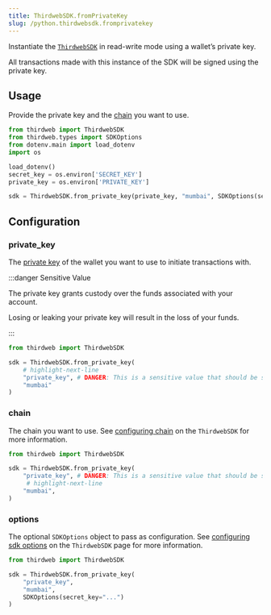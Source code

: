 ```yaml
---
title: ThirdwebSDK.fromPrivateKey
slug: /python.thirdwebsdk.fromprivatekey
---
```


Instantiate the [`ThirdwebSDK`](/python.thirdwebsdk) in read-write mode using a wallet&rsquo;s private key.

All transactions made with this instance of the SDK will be signed using the private key.

## Usage

Provide the private key and the [chain](#chain) you want to use.

```python
from thirdweb import ThirdwebSDK
from thirdweb.types import SDKOptions
from dotenv.main import load_dotenv
import os

load_dotenv()
secret_key = os.environ['SECRET_KEY']
private_key = os.environ['PRIVATE_KEY']

sdk = ThirdwebSDK.from_private_key(private_key, "mumbai", SDKOptions(secret_key=secret_key))
```

## Configuration

### private_key

The [private key](https://ethereum.org/en/developers/docs/accounts/#externally-owned-accounts-and-key-pairs)
of the wallet you want to use to initiate transactions with.

:::danger Sensitive Value

The private key grants custody over the funds associated with your account.

Losing or leaking your private key will result in the loss of your funds.

:::

```python
from thirdweb import ThirdwebSDK

sdk = ThirdwebSDK.from_private_key(
    # highlight-next-line
    "private_key", # DANGER: This is a sensitive value that should be stored securely.
    "mumbai"
)
```

### chain

The chain you want to use. See [configuring chain](/python/python.thirdwebsdk#provider)
on the `ThirdwebSDK` for more information.

```python
from thirdweb import ThirdwebSDK

sdk = ThirdwebSDK.from_private_key(
    "private_key", # DANGER: This is a sensitive value that should be stored securely.
     # highlight-next-line
    "mumbai",
)
```

### options

The optional `SDKOptions` object to pass as configuration. See [configuring sdk options](/python/python.thirdwebsdk#options) on the `ThirdwebSDK` page for more information.

```python
from thirdweb import ThirdwebSDK

sdk = ThirdwebSDK.from_private_key(
    "private_key",
    "mumbai",
    SDKOptions(secret_key="...")
)
```
